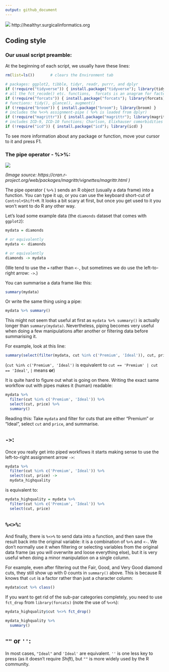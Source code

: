 ```yaml
---
output: github_document
---
```


![](healthyr_logo.jpg)
http://healthyr.surgicalinformatics.org

## Coding style

### Our usual script preamble:
At the beginning of each script, we usually have these lines:

```r
rm(list=ls())       # clears the Environment tab

# packages: ggplot2, tibble, tidyr, readr, purrr, and dplyr 
if (!require("tidyverse")) { install.package("tidyverse"); library(tidyverse) }
# all the fct_recode() etc. functions,  forcats is an anagram for factors
if (!require("forcats")) { install.package("forcats"); library(forcats) }
# functions: tidy(), glance(), augment()
if (!require("broom")) { install.package("broom"); library(broom) }
# includes the %<>% assignment-pipe ( %>% is loaded from dplyr)
if (!require("magrittr")) { install.package("magrittr"); library(magrittr) }
# includes ICD-9, ICD-10 functions; Charlson, Elixhauser comorbidities and scores.
if (!require("icd")) { install.package("icd"); library(icd) }

```

To see more information about any package or function, move your cursor to it and press F1.

### The pipe operator - %>%:

![](magittr.png)

*(Image source: https://cran.r-project.org/web/packages/magrittr/vignettes/magrittr.html )*

The pipe operator ( `%>%` ) sends an R object (usually a data frame) into a function. You can type it up, or you can use the keyboard short-cut of `Control+Shift+M`. It looks a bit scary at first, but once you get used to it you won't want to do R any other way.


Let's load some example data (the `diamonds` dataset that comes with `ggplot2`):



```r

mydata = diamonds

# or equivalently
mydata <- diamonds

# or equivalently
diamonds -> mydata

```
(We tend to use the `=` rather than `<-`, but sometimes we do use the left-to-right arrow: `->`.)


You can summarise a data frame like this:

```r
summary(mydata)
```

Or write the same thing using a pipe:

```r
mydata %>% summary()
```


This might not seem that useful at first as `mydata %>% summary()` is actually longer than `summary(mydata)`. Nevertheless, piping becomes very useful when doing a few manipulations after another or filtering data before summarising it.

For example, look at this line:
```r
summary(select(filter(mydata, cut %in% c('Premium', 'Ideal')), cut, price))
```
(`cut %in% c('Premium', 'Ideal')` is equivalent to `cut == 'Premium' | cut == 'Ideal'`, `|` means **or**)

It is quite hard to figure out what is going on there. Writing the exact same workflow out with pipes makes it (human) readable:

```r
mydata %>% 
  filter(cut %in% c('Premium', 'Ideal')) %>% 
  select(cut, price) %>% 
  summary()

```
Reading this: Take `mydata` and filter for cuts that are either "Premium" or "Ideal", select `cut` and `price`, and summarise.


## `->`: 

Once you really get into piped workflows it starts making sense to use the left-to-right assignment arrow `->`:

```r
mydata %>% 
  filter(cut %in% c('Premium', 'Ideal')) %>% 
  select(cut, price) ->
  mydata_highquality
```

is equivalent to:

```r
mydata_highquality = mydata %>% 
  filter(cut %in% c('Premium', 'Ideal')) %>% 
  select(cut, price)
```

## `%<>%`: 

And finally, there is `%<>%` to send data into a function, and then save the result back into the original variable: it is  a combination of `%>%` and `<-`. We don't normally use it when filtering or selecting variables from the original data frame (as you will overwrite and loose everything else), but it is very useful when doing a minor manipulation on a single column.

For example, even after filtering out the Fair, Good, and Very Good diamond cuts, they still show up with 0 counts in `summary()` above. This is because R knows that `cut` is a factor rather than just a character column:

```r
mydata$cut %>% class()
```

If you want to get rid of the sub-par categories completely, you need to use `fct_drop` from `library(forcats)` (note the use of `%<>%`):

```r
mydata_highquality$cut %<>% fct_drop()

mydata_highquality %>% 
  summary()
```


## `""` or `''`:

In most cases, `"Ideal"` and `'Ideal'` are equivalent. `''` is one less key to press (as it doesn't require *Shift*), but `""` is more widely used by the R community.











